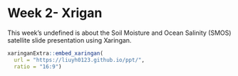 # Week 2- Xrigan

This week's undefined is about the Soil Moisture and Ocean Salinity (SMOS) satellite slide presentation using Xaringan.

```{r echo = FALSE, out.width='40%'}
xaringanExtra::embed_xaringan(
  url = "https://liuyh0123.github.io/ppt/",
  ratio = "16:9")
```
